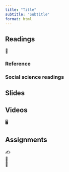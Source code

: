 ---
title: "Title"
subtitle: "Subtitle"
format: html
---

## Readings

| 📖

### Reference

### Social science readings

## Slides

## Videos

| 🖥️

## Assignments

| ✍️

| 📘

| 🧮
